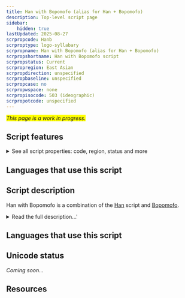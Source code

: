 ```yaml
---
title: Han with Bopomofo (alias for Han + Bopomofo)
description: Top-level script page
sidebar:
    hidden: true
lastUpdated: 2025-08-27
scrpropcode: Hanb
scrproptype: logo-syllabary
scrpropname: Han with Bopomofo (alias for Han + Bopomofo)
scrpropshortname: Han with Bopomofo script
scrpropstatus: Current
scrpropregion: East Asian
scrpropdirection: unspecified
scrpropbaseline: unspecified
scrpropcase: no
scrpropwspace: none
scrpropisocode: 503 (ideographic)
scrpropotcode: unspecified
---
```


<span style='background-color:yellow'>_This page is a work in progress._</span>


## Script features

<details>
<summary> See all script properties: code, region, status and more</summary>
<ScriptInfo />
</details>

## Languages that use this script

<WsList script='Hanb' wsMax='5' />

## Script description

Han with Bopomofo is a combination of the [Han](/scrlang/script-hani) script and [Bopomofo](/scrlang/script-Bopo).

<details>
<summary>Read the full description...'</summary>Bopomofo is often used to annotate the pronounciation of Han characters. When the two scripts are used together they are called Han with Bopomofo.
</details>

## Languages that use this script

<WsList script='Hanb' wsMax='5' />

## Unicode status

_Coming soon..._

## Resources

<ScriptResources detailSummary='seemore' />

